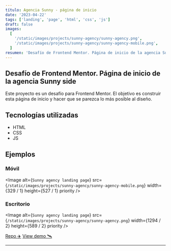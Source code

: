 ```yaml
---
título: Agencia Sunny - página de inicio
date: '2023-04-22'
tags: ['landing', 'page', 'html', 'css', 'js']
draft: false
images:
  [
    '/static/images/projects/sunny-agency/sunny-agency.png',
    '/static/images/projects/sunny-agency/sunny-agency-mobile.png',
  ]
resumen: 'Desafío de Frontend Mentor. Página de inicio de la agencia Sunny side'
---
```


## Desafío de Frontend Mentor. Página de inicio de la agencia Sunny side

Este proyecto es un desafío para Frontend Mentor. El objetivo es construir esta página de inicio y hacer que se parezca lo más posible al diseño.

## Tecnologías utilizadas

- HTML
- CSS
- JS

## Ejemplos

### Móvil

<Image
  alt={`Sunny agency landing page`}
  src={`/static/images/projects/sunny-agency/sunny-agency-mobile.png`}
  width={329 / 1}
  height={527 / 1}
  priority
/>

### Escritorio

<Image
  alt={`Sunny agency landing page`}
  src={`/static/images/projects/sunny-agency/sunny-agency.png`}
  width={1294 / 2}
  height={589 / 2}
  priority
/>

[Repo ✈️](https://github.com/robert-ds/sunny-side-agency)
[View demo 🛰](https://robert-ds.github.io/sunny-side-agency/)

---
